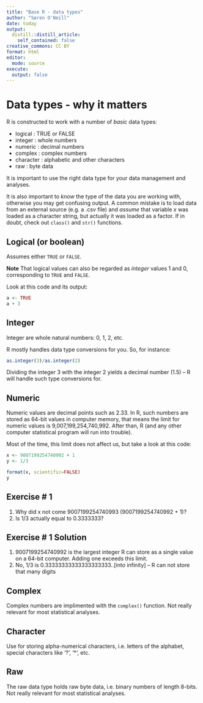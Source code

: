 ```yaml
---
title: "Base R - data types"
author: "Søren O'Neill"
date: today
output:
  distill::distill_article:
    self_contained: false
creative_commons: CC BY
format: html
editor: 
  mode: source
execute: 
  output: false
---
```


# Data types - why it matters

R is constructed to work with a number of _basic_ data types:

* logical : TRUE or FALSE
* integer : whole numbers
* numeric : decimal numbers
* complex : complex numbers 
* character : alphabetic and other characters
* raw : byte data

It is important to use the right data type for your data management and analyses.

It is also important to _know_ the type of the data you are working with, otherwise you may get confusing output. A common mistake is to load data from an external source (e.g. a .csv file) and _assume_ that variable _x_ was loaded as a character string, but actually it was loaded as a factor. If in doubt, check out `class()` and `str()` functions.

## Logical (or boolean)

Assumes either `TRUE` or `FALSE`.

**Note** That logical values can also be regarded as _integer_ values 1 and 0, corresponding to `TRUE` and `FALSE`.

Look at this code and its output:

```r
a <- TRUE
a + 3
```

## Integer

Integer are whole natural numbers: 0, 1, 2, etc. 

R mostly handles data type conversions for you. So, for instance:

```r
as.integer(3)/as.integer(2)
```

Dividing the integer 3 with the integer 2 yields a decimal number (1.5) -- R will handle such type conversions for.

## Numeric

Numeric values are decimal points such as 2.33. In R, such numbers are stored as 64-bit values in computer memory, that means the limit for numeric values is 9,007,199,254,740,992. After than, R (and any other computer statistical program will run into trouble).

Most of the time, this limit does not affect us, but take a look at this code:

```r
x <- 9007199254740992 + 1
y <- 1/3

format(x, scientific=FALSE)
y

```

:::{.callout-note collapse=FALSE}
## Exercise # 1

1. Why did x not come 9007199254740993 (9007199254740992 + 1)?
2. Is 1/3 actually equal to 0.3333333?
:::

:::{.callout-note collapse=TRUE}
## Exercise # 1 Solution

1. 9007199254740992 is the largest integer R can store as a single value on a 64-bit computer. Adding one exceeds this limit. 
2. No, 1/3 is 0.33333333333333333333..[into infinity] -- R can not store that many digits
:::

## Complex

Complex numbers are implimented with the `complex()` function. Not really relevant for most statistical analyses.

## Character

Use for storing alpha-numerical characters, i.e. letters of the alphabet, special characters like '?', '*', etc.

## Raw

The raw data type holds raw byte data, i.e. binary numbers of length 8-bits. Not really relevant for most statistical analyses.

<script src="https://giscus.app/client.js"
        data-repo="sorenoneill/r4phd"
        data-repo-id="R_kgDOJ9etDQ"
        data-category="Announcements"
        data-category-id="DIC_kwDOJ9etDc4CYApF"
        data-mapping="pathname"
        data-strict="0"
        data-reactions-enabled="0"
        data-emit-metadata="0"
        data-input-position="bottom"
        data-theme="cobalt"
        data-lang="en"
        crossorigin="anonymous"
        async>
</script>